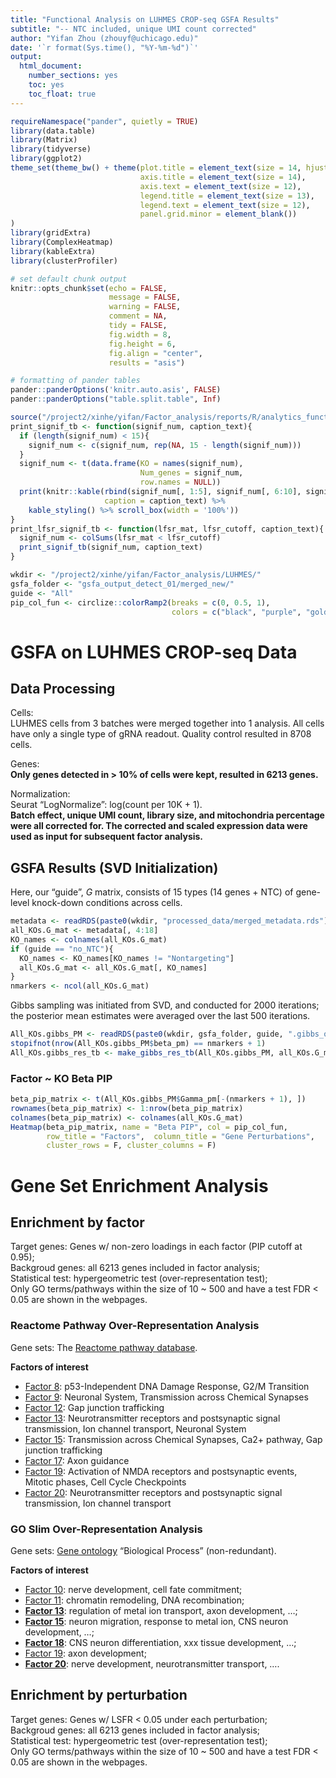```yaml
---
title: "Functional Analysis on LUHMES CROP-seq GSFA Results"
subtitle: "-- NTC included, unique UMI count corrected"
author: "Yifan Zhou (zhouyf@uchicago.edu)"
date: '`r format(Sys.time(), "%Y-%m-%d")`'
output:
  html_document:
    number_sections: yes
    toc: yes
    toc_float: true
---
```


```r
requireNamespace("pander", quietly = TRUE)
library(data.table)
library(Matrix)
library(tidyverse)
library(ggplot2)
theme_set(theme_bw() + theme(plot.title = element_text(size = 14, hjust = 0.5),
                             axis.title = element_text(size = 14),
                             axis.text = element_text(size = 12),
                             legend.title = element_text(size = 13),
                             legend.text = element_text(size = 12),
                             panel.grid.minor = element_blank())
)
library(gridExtra)
library(ComplexHeatmap)
library(kableExtra)
library(clusterProfiler)

# set default chunk output
knitr::opts_chunk$set(echo = FALSE,
                      message = FALSE,
                      warning = FALSE,
                      comment = NA,
                      tidy = FALSE,
                      fig.width = 8,
                      fig.height = 6,
                      fig.align = "center",
                      results = "asis")

# formatting of pander tables
pander::panderOptions('knitr.auto.asis', FALSE)
pander::panderOptions("table.split.table", Inf)
```

```r
source("/project2/xinhe/yifan/Factor_analysis/reports/R/analytics_functions.R")
print_signif_tb <- function(signif_num, caption_text){
  if (length(signif_num) < 15){
    signif_num <- c(signif_num, rep(NA, 15 - length(signif_num)))
  }
  signif_num <- t(data.frame(KO = names(signif_num),
                             Num_genes = signif_num,
                             row.names = NULL))
  print(knitr::kable(rbind(signif_num[, 1:5], signif_num[, 6:10], signif_num[, 11:15]),
                     caption = caption_text) %>%
    kable_styling() %>% scroll_box(width = '100%'))
}
print_lfsr_signif_tb <- function(lfsr_mat, lfsr_cutoff, caption_text){
  signif_num <- colSums(lfsr_mat < lfsr_cutoff)
  print_signif_tb(signif_num, caption_text)
}

wkdir <- "/project2/xinhe/yifan/Factor_analysis/LUHMES/"
gsfa_folder <- "gsfa_output_detect_01/merged_new/"
guide <- "All"
pip_col_fun <- circlize::colorRamp2(breaks = c(0, 0.5, 1),
                                    colors = c("black", "purple", "gold"))
```

# GSFA on LUHMES CROP-seq Data

## Data Processing

Cells:    
LUHMES cells from 3 batches were merged together into 1 analysis. All cells have only a single type of gRNA readout. Quality control resulted in 8708 cells.

Genes:    
**Only genes detected in > 10% of cells were kept, resulted in 6213 genes.**

Normalization:    
Seurat "LogNormalize": log(count per 10K + 1).   
**Batch effect, unique UMI count, library size, and mitochondria percentage were all corrected for. The corrected and scaled expression data were used as input for subsequent factor analysis.**

## GSFA Results (SVD Initialization)

Here, our "guide", $G$ matrix, consists of 15 types (14 genes + NTC) of gene-level knock-down conditions across cells.

```r
metadata <- readRDS(paste0(wkdir, "processed_data/merged_metadata.rds"))
all_KOs.G_mat <- metadata[, 4:18]
KO_names <- colnames(all_KOs.G_mat)
if (guide == "no_NTC"){
  KO_names <- KO_names[KO_names != "Nontargeting"]
  all_KOs.G_mat <- all_KOs.G_mat[, KO_names]
}
nmarkers <- ncol(all_KOs.G_mat)
```

Gibbs sampling was initiated from SVD, and conducted for 2000 iterations; the posterior mean estimates were averaged over the last 500 iterations.

```r
All_KOs.gibbs_PM <- readRDS(paste0(wkdir, gsfa_folder, guide, ".gibbs_obj_k20.svd.restart.PM.rds"))
stopifnot(nrow(All_KOs.gibbs_PM$beta_pm) == nmarkers + 1)
All_KOs.gibbs_res_tb <- make_gibbs_res_tb(All_KOs.gibbs_PM, all_KOs.G_mat, compute_pve = F)
```

### Factor ~ KO Beta PIP
```r
beta_pip_matrix <- t(All_KOs.gibbs_PM$Gamma_pm[-(nmarkers + 1), ])
rownames(beta_pip_matrix) <- 1:nrow(beta_pip_matrix)
colnames(beta_pip_matrix) <- colnames(all_KOs.G_mat)
Heatmap(beta_pip_matrix, name = "Beta PIP", col = pip_col_fun,
        row_title = "Factors",  column_title = "Gene Perturbations",
        cluster_rows = F, cluster_columns = F)
```

# Gene Set Enrichment Analysis

## Enrichment by factor

Target genes: Genes w/ non-zero loadings in each factor (PIP cutoff at 0.95);    
Backgroud genes: all 6213 genes included in factor analysis;    
Statistical test: hypergeometric test (over-representation test);    
Only GO terms/pathways within the size of 10 ~ 500 and have a test FDR $<$ 0.05 are shown in the webpages.

### Reactome Pathway Over-Representation Analysis

Gene sets: The [Reactome pathway database](http://www.reactome.org/).   

**Factors of interest**

* [Factor 8](http://www.webgestalt.org/results/1614728526/#): p53-Independent DNA Damage Response, G2/M Transition
* [Factor 9](http://www.webgestalt.org/results/1614728715/#): Neuronal System, Transmission across Chemical Synapses
* [Factor 12](http://www.webgestalt.org/results/1614728793/#): Gap junction trafficking
* [Factor 13](http://www.webgestalt.org/results/1614728429/#): Neurotransmitter receptors and postsynaptic signal transmission, Ion channel transport, Neuronal System
* [Factor 15](http://www.webgestalt.org/results/1614728922/#): Transmission across Chemical Synapses, Ca2+ pathway, Gap junction trafficking
* [Factor 17](http://www.webgestalt.org/results/1614729171/#): Axon guidance
* [Factor 19](http://www.webgestalt.org/results/1614729226/#): Activation of NMDA receptors and postsynaptic events, Mitotic phases, Cell Cycle Checkpoints
* [Factor 20](http://www.webgestalt.org/results/1614729303/#): Neurotransmitter receptors and postsynaptic signal transmission, Ion channel transport

### GO Slim Over-Representation Analysis

Gene sets: [Gene ontology](http://www.geneontology.org/) "Biological Process" (non-redundant).

**Factors of interest**

* [Factor 10](http://www.webgestalt.org/results/1614731260/#): nerve development, cell fate commitment;   
* [Factor 11](http://www.webgestalt.org/results/1614731201/#): chromatin remodeling, DNA recombination;   
* [**Factor 13**](http://www.webgestalt.org/results/1614731171/#): regulation of metal ion transport, axon development, ...;   
* [**Factor 15**](http://www.webgestalt.org/results/1614731117/#): neuron migration, response to metal ion, CNS neuron development, ...;   
* [**Factor 18**](http://www.webgestalt.org/results/1614730861/#): CNS neuron differentiation, xxx tissue development, ...;   
* [Factor 19](http://www.webgestalt.org/results/1614730760/#): axon development;   
* [**Factor 20**](http://www.webgestalt.org/results/1614730397/#): nerve development, neurotransmitter transport, ....

## Enrichment by perturbation

Target genes: Genes w/ LSFR < 0.05 under each perturbation;    
Backgroud genes: all 6213 genes included in factor analysis;    
Statistical test: hypergeometric test (over-representation test);    
Only GO terms/pathways within the size of 10 ~ 500 and have a test FDR $<$ 0.05 are shown in the webpages.
